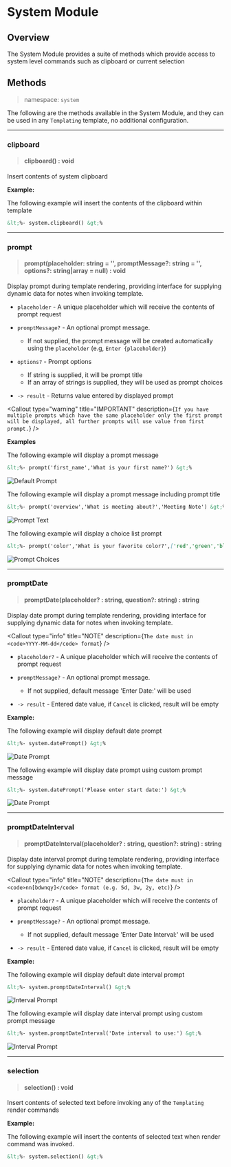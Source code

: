 


# System Module

## Overview
The System Module provides a suite of methods which provide access to system level commands such as clipboard or current selection

## Methods
> namespace: `system`

The following are the methods available in the System Module, and they can be used in any `Templating` template, no additional configuration.

*****

### clipboard
> #### clipboard() : void
Insert contents of system clipboard

**Example:**

The following example will insert the contents of the clipboard within template

```markdown
&lt;%- system.clipboard() &gt;%
```

*****

### prompt
> #### prompt(placeholder: string = '', promptMessage?: string = '', options?: string|array = null) : void
Display prompt during template rendering, providing interface for supplying dynamic data for notes when invoking template.

- `placeholder` - A unique placeholder which will receive the contents of prompt request

- `promptMessage?` - An optional prompt message.
  - If not supplied, the prompt message will be created automatically using the `placeholder` (e.g, `Enter {placeholder}`)

- `options?` - Prompt options
  - If string is supplied, it will be prompt title
  - If an array of strings is supplied, they will be used as prompt choices

- `-> result` - Returns value entered by displayed prompt

<Callout
  type="warning"
  title="IMPORTANT"
  description={`
If you have multiple prompts which have the same placeholder only the first prompt will be displayed, all further prompts will use value from first prompt.
  `}
/>

**Examples**

The following example will display a prompt message

```markdown
&lt;%- prompt('first_name','What is your first name?') &gt;%
```

<img src={promptdefault.src} alt="Default Prompt" />

The following example will display a prompt message including prompt title

```markdown
&lt;%- prompt('overview','What is meeting about?','Meeting Note') &gt;%
```

<img src={prompttext.src} alt="Prompt Text" />

The following example will display a choice list prompt

```markdown
&lt;%- prompt('color','What is your favorite color?',['red','green','blue','purple']) &gt;%
```

<img src={promptchoices.src} alt="Prompt Choices" />

*****

### promptDate
> #### promptDate(placeholder? : string, question?: string) : string
Display date prompt during template rendering, providing interface for supplying dynamic data for notes when invoking template.

<Callout
  type="info"
  title="NOTE"
  description={`
The date must in <code>YYYY-MM-dd</code> format
  `}
/>


- `placeholder?` - A unique placeholder which will receive the contents of prompt request

- `promptMessage?` - An optional prompt message.
  - If not supplied, default message 'Enter Date:' will be used

- `-> result` - Entered date value, if `Cancel` is clicked, result will be empty


**Example:**

The following example will display default date prompt

```markdown
&lt;%- system.datePrompt() &gt;%
```

<img src={dateprompt.src} alt="Date Prompt" />

The following example will display date prompt using custom prompt message

```markdown
&lt;%- system.datePrompt('Please enter start date:') &gt;%
```

<img src={dateprompt2.src} alt="Date Prompt" />

*****

### promptDateInterval
> #### promptDateInterval(placeholder? : string, question?: string) : string
Display date interval prompt during template rendering, providing interface for supplying dynamic data for notes when invoking template.

<Callout
  type="info"
  title="NOTE"
  description={`
The date must in <code>nn[bdwnqy]</code> format (e.g. 5d, 3w, 2y, etc)
  `}
/>


- `placeholder?` - A unique placeholder which will receive the contents of prompt request

- `promptMessage?` - An optional prompt message.
  - If not supplied, default message 'Enter Date Interval:' will be used

- `-> result` - Entered date value, if `Cancel` is clicked, result will be empty

**Example:**

The following example will display default date interval prompt

```markdown
&lt;%- system.promptDateInterval() &gt;%
```

<img src={intervalprompt.src} alt="Interval Prompt" />

The following example will display date interval prompt using custom prompt message

```markdown
&lt;%- system.promptDateInterval('Date interval to use:') &gt;%
```

<img src={intervalprompt2.src} alt="Interval Prompt" />

*****

### selection
> #### selection() : void
Insert contents of selected text before invoking any of the `Templating` render commands

**Example:**

The following example will insert the contents of selected text when render command was invoked.

```markdown
&lt;%- system.selection() &gt;%
```
